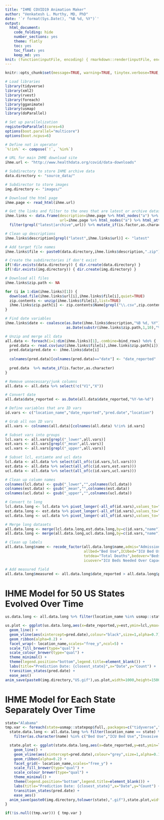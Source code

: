 ```yaml
---
title: "IHME COVID19 Animation Maker"
author: "Venkatesh L. Murthy, MD, PhD"
date: '`r format(Sys.Date(), "%B %d, %Y")`'
output:
  html_document: 
    code_folding: hide
    number_sections: yes
    theme: flatly
    toc: yes
    toc_float: yes
    keep_md: yes
knit: (function(inputFile, encoding) { rmarkdown::render(inputFile, encoding = encoding, output_file = paste0(substr(inputFile,1,nchar(inputFile)-4)," ",Sys.Date(),'.html')) })
---
```


```r
knitr::opts_chunk$set(message=TRUE, warning=TRUE, tinytex.verbose=TRUE,dpi=600)

# Load libraries
library(tidyverse)
library(xml2)
library(rvest)
library(foreach)
library(gganimate)
library(usmap)
library(doParallel)

# Set up parallelization
registerDoParallel(cores=6)
options(boot.parallel="multicore")
options(boot.ncpus=6)

# Define not in operator
`%!in%` <- compose(`!`, `%in%`)
```

```r
# URL for main IHME download site
ihme.url <- "http://www.healthdata.org/covid/data-downloads"

# Subdirectory to store IHME archive data
data.directory <- "source_data/"

# Subdirector to store images
img.directory <- "images/"

# Download the html page
ihme.page <- read_html(ihme.url)

# Get the links and filter to the ones that are latest or archive datasets
ihme.links <- data.frame(description=ihme.page %>% html_nodes("a") %>% html_text(),
                         url=ihme.page %>% html_nodes("a") %>% html_attr("href")) %>% 
  filter(grepl("latest|archive",url)) %>% mutate_if(is.factor,as.character)

# Clean up descriptions
ihme.links$description[grepl("latest",ihme.links$url)] <- "latest"

# Add target file names
ihme.links$file <- paste0(data.directory,ihme.links$description,".zip")

# Create the subdirectories if don't exist
if(!dir.exists(data.directory)) { dir.create(data.directory) }
if(!dir.exists(img.directory)) { dir.create(img.directory) }

# Download all files
ihme.links$zip.path <- NA

for (i in 1:dim(ihme.links)[1]) {
  download.file(ihme.links$url[i],ihme.links$file[i],quiet=TRUE)
  zip.contents <- unzip(ihme.links$file[i],list=TRUE)
  ihme.links$zip.path[i] <- zip.contents$Name[grepl("\\.csv",zip.contents$Name)]
}

# Find date variables
ihme.links$date <- coalesce(as.Date(ihme.links$description,"%B %d, %Y"), 
                            as.Date(substr(ihme.links$zip.path,1,10),"%Y_%m_%d"))

# Unzip and merge all data
all.data <- foreach(i=1:dim(ihme.links)[1],.combine=bind_rows) %do% {
  pred.data <- read.csv(unz(ihme.links$file[i],ihme.links$zip.path[i]))
  pred.data$pred.date <- ihme.links$date[i]
  
  colnames(pred.data)[colnames(pred.data)=="date"] <- "date_reported"
  
  pred.data  %>% mutate_if(is.factor,as.character)
}

# Remove unnecessary/junk columns
all.data <- all.data %>% select(!c("V1","X"))

# Convert date
all.data$date_reported <- as.Date(all.data$date_reported,"%Y-%m-%d")

# Define variables that are ID vars
id.vars <- c("location_name","date_reported","pred.date","location")

# Grab all non ID vars
all.vars <- colnames(all.data)[colnames(all.data) %!in% id.vars]

# Subset vars into groups
lcl.vars <- all.vars[grepl("_lower",all.vars)]
est.vars <- all.vars[grepl("_mean",all.vars)]
ucl.vars <- all.vars[grepl("_upper",all.vars)]

# Subset lcl, estiamte and ucl data
lcl.data <- all.data %>% select(all_of(c(id.vars,lcl.vars))) 
est.data <- all.data %>% select(all_of(c(id.vars,est.vars)))
ucl.data <- all.data %>% select(all_of(c(id.vars,ucl.vars)))

# Clean up column names
colnames(lcl.data) <- gsub("_lower","",colnames(lcl.data))
colnames(est.data) <- gsub("_mean","",colnames(est.data))
colnames(ucl.data) <- gsub("_upper","",colnames(ucl.data))

# Convert to long 
lcl.data.long <- lcl.data %>% pivot_longer(-all_of(id.vars),values_to="lcl")
est.data.long <- est.data %>% pivot_longer(-all_of(id.vars),values_to="est")
ucl.data.long <- ucl.data %>% pivot_longer(-all_of(id.vars),values_to="ucl")

# Merge long datasets
all.data.long <- merge(lcl.data.long,est.data.long,by=c(id.vars,"name"))
all.data.long <- merge(all.data.long,ucl.data.long,by=c(id.vars,"name"))

# Clean up labels
all.data.long$name <- recode_factor(all.data.long$name,admis="Admissions",newICU="ICU Admissions",deaths="New Deaths",
                                    allbed="Bed Use",ICUbed="ICU Bed Use",InvVen="Invasive Ventilator Use",
                                    totdea="Total Deaths",bedover="Beds Needed Over Capacity",
                                    icuover="ICU Beds Needed Over Capacity",.ordered=TRUE)

# Add measured field
all.data.long$measured <- all.data.long$date_reported > all.data.long$pred.date
```

# IHME Model for 50 US States Evolved Over Time

```r
us.data.long <- all.data.long %>% filter(location_name %in% usmap::statepop$full) %>% filter(location_name!="District of Columbia") %>% filter(as.character(name) %in% c("Bed Use","ICU Bed Use","Invasive Ventilator Use","Total Deaths"))

us.plot <- ggplot(us.data.long,aes(x=date_reported,y=est,ymin=lcl,ymax=ucl,frame=pred.date,colour=name,fill=name)) +
  geom_line() +
  geom_vline(aes(xintercept=pred.date),colour="black",size=1,alpha=0.7) +
  geom_ribbon(alpha=0.2) + 
  facet_wrap(~ location_name,scales="free_y",ncol=5) +
  scale_fill_brewer(type="qual") +
  scale_colour_brewer(type="qual") +
  theme_minimal() + 
  theme(legend.position="bottom",legend.title=element_blank()) +
  labs(title="Prediction Date: {closest_state}",x="Date",y="Count") +
  transition_states(pred.date) +
  ease_aes()
anim_save(paste0(img.directory,"US.gif"),us.plot,width=1000,height=1500)

```



# IHME Model for Each State Separately Over Time

```r
state="Alabama"
tmp.var <- foreach(state=usmap::statepop$full,.packages=c("tidyverse","gganimate")) %dopar% {
  state.data.long <- all.data.long %>% filter(location_name == state) %>%
    filter(as.character(name) %in% c("Bed Use","ICU Bed Use","Invasive Ventilator Use","Total Deaths"))

  state.plot <- ggplot(state.data.long,aes(x=date_reported,y=est,ymin=lcl,ymax=ucl,frame=pred.date,colour=name,fill=name)) +
    geom_line() +
    geom_vline(aes(xintercept=pred.date),colour="grey",size=1,alpha=0.1) +
    geom_ribbon(alpha=0.2) + 
    facet_grid(~ location_name,scales="free_y") +
    scale_fill_brewer(type="qual") +
    scale_colour_brewer(type="qual") +
    theme_minimal() + 
    theme(legend.position="bottom",legend.title=element_blank()) +
    labs(title="Prediction Date: {closest_state}",x="Date",y="Count") +
    transition_states(pred.date) +
    ease_aes()
  anim_save(paste0(img.directory,tolower(state),".gif"),state.plot,width=450,height=300)
}

if(!is.null((tmp.var))) { tmp.var }
```

